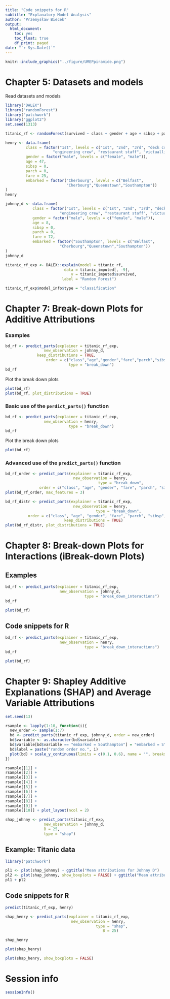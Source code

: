 ```yaml
---
title: "Code snippets for R"
subtitle: "Explanatory Model Analysis"
author: "Przemysław Biecek"
output:
  html_document:
    toc: yes
    toc_float: true
    df_print: paged
date: "`r Sys.Date()`"
---
```


```r
knitr::include_graphics("../figure/UMEPpiramide.png")
```


# Chapter 5: Datasets and models {#dataSetsIntro}

Read datasets and models

```r
library("DALEX")
library("randomForest")
library("patchwork")
library("ggplot2")
set.seed(1313)

titanic_rf <- randomForest(survived ~ class + gender + age + sibsp + parch + fare + embarked, data = titanic_imputed)

henry <- data.frame(
         class = factor("1st", levels = c("1st", "2nd", "3rd", "deck crew", 
                     "engineering crew", "restaurant staff", "victualling crew")),
         gender = factor("male", levels = c("female", "male")),
         age = 47,
         sibsp = 0,
         parch = 0,
         fare = 25,
         embarked = factor("Cherbourg", levels = c("Belfast",
                           "Cherbourg","Queenstown","Southampton"))
)
henry

johnny_d <- data.frame(
            class = factor("1st", levels = c("1st", "2nd", "3rd", "deck crew",
                        "engineering crew", "restaurant staff", "victualling crew")),
            gender = factor("male", levels = c("female", "male")),
            age = 8,
            sibsp = 0,
            parch = 0,
            fare = 72,
            embarked = factor("Southampton", levels = c("Belfast",
                        "Cherbourg","Queenstown","Southampton"))
)
johnny_d
```

```r
titanic_rf_exp <- DALEX::explain(model = titanic_rf,  
                          data = titanic_imputed[, -9],
                             y = titanic_imputed$survived, 
                         label = "Random Forest")

titanic_rf_exp$model_info$type = "classification"
```

# Chapter 7: Break-down Plots for Additive Attributions {#breakDown}

### Examples

```r
bd_rf <- predict_parts(explainer = titanic_rf_exp,
                 new_observation = johnny_d,
              keep_distributions = TRUE,
                  order = c("class","age","gender","fare","parch","sibsp","embarked"),
                            type = "break_down")
bd_rf
```

Plot the break down plots

```r
plot(bd_rf) 
plot(bd_rf, plot_distributions = TRUE) 
```

### Basic use of the `perdict_parts()` function

```r
bd_rf <- predict_parts(explainer = titanic_rf_exp,
                 new_observation = henry,
                            type = "break_down")
bd_rf
```

Plot the break down plots

```r
plot(bd_rf) 
```


### Advanced use of the `predict_parts()` function

```r
bd_rf_order <- predict_parts(explainer = titanic_rf_exp,
                              new_observation = henry, 
                                         type = "break_down",
               order = c("class", "age", "gender", "fare", "parch", "sibsp", "embarked"))
plot(bd_rf_order, max_features = 3) 
```


```r
bd_rf_distr <- predict_parts(explainer = titanic_rf_exp,
                              new_observation = henry, 
                                        type = "break_down",
          order = c("class", "age", "gender", "fare", "parch", "sibsp", "embarked"),
                          keep_distributions = TRUE)
plot(bd_rf_distr, plot_distributions = TRUE) 
```




# Chapter 8: Break-down Plots for Interactions (iBreak-down Plots) {#iBreakDown}

## Examples

```r
bd_rf <- predict_parts(explainer = titanic_rf_exp,
                        new_observation = johnny_d,
                                   type = "break_down_interactions")
bd_rf
```

```r
plot(bd_rf) 
```


## Code snippets for R {#iBDRcode}

```r
bd_rf <- predict_parts(explainer = titanic_rf_exp,
                        new_observation = henry,
                                   type = "break_down_interactions")
bd_rf
```

```r
plot(bd_rf) 
```

# Chapter 9: Shapley Additive Explanations (SHAP) and Average Variable Attributions {#shapley}

```r
set.seed(13)

rsample <- lapply(1:10, function(i){
  new_order <- sample(1:7)
  bd <- predict_parts(titanic_rf_exp, johnny_d, order = new_order)
  bd$variable <- as.character(bd$variable)
  bd$variable[bd$variable == "embarked = Southampton"] = "embarked = S"
  bd$label = paste("random order no.", i)
  plot(bd) + scale_y_continuous(limits = c(0.1, 0.6), name = "", breaks = seq(0.1, 0.6, 0.1))
})

rsample[[1]] +
rsample[[2]] +
rsample[[3]] +
rsample[[4]] + 
rsample[[5]] + 
rsample[[6]] + 
rsample[[7]] + 
rsample[[8]] + 
rsample[[9]] + 
rsample[[10]] + plot_layout(ncol = 2)
```


```r
shap_johnny <- predict_parts(titanic_rf_exp,
                 new_observation = johnny_d,
                 B = 25,
                 type = "shap")
```

## Example: Titanic data {#SHAPExample}

```r
library("patchwork")

pl1 <- plot(shap_johnny) + ggtitle("Mean attributions for Johnny D")
pl2 <- plot(shap_johnny, show_boxplots = FALSE) + ggtitle("Mean attributions for Johnny D")
pl1 + pl2
```

## Code snippets for R {#SHAPRcode}

```r
predict(titanic_rf_exp, henry)
```

```r
shap_henry <- predict_parts(explainer = titanic_rf_exp, 
                             new_observation = henry, 
                                        type = "shap",
                                           B = 25)
```

```r
shap_henry
```

```r
plot(shap_henry) 
```

```r
plot(shap_henry, show_boxplots = FALSE) 
```








# Session info

```r
sessionInfo()
```


